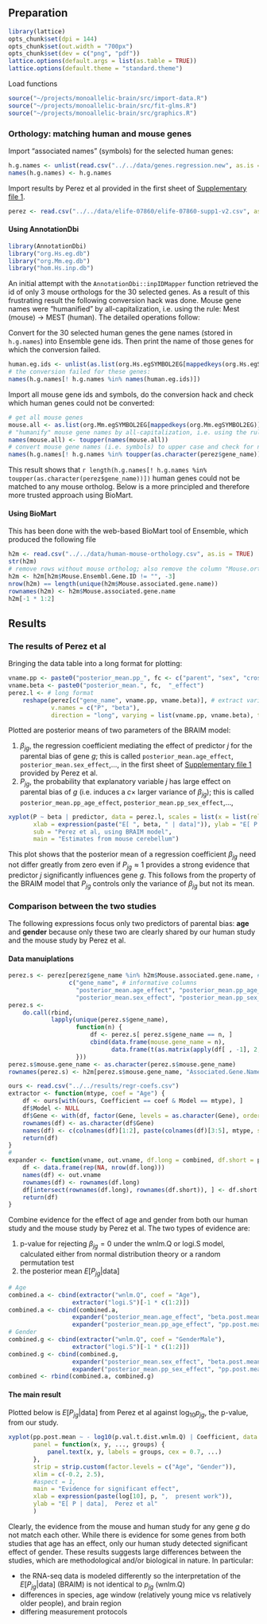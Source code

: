 ## Preparation

```r
library(lattice)
opts_chunk$set(dpi = 144)
opts_chunk$set(out.width = "700px")
opts_chunk$set(dev = c("png", "pdf"))
lattice.options(default.args = list(as.table = TRUE))
lattice.options(default.theme = "standard.theme")
```

Load functions

```r
source("~/projects/monoallelic-brain/src/import-data.R")
source("~/projects/monoallelic-brain/src/fit-glms.R")
source("~/projects/monoallelic-brain/src/graphics.R")
```

### Orthology: matching human and mouse genes

Import "associated names" (symbols) for the selected human genes:

```r
h.g.names <- unlist(read.csv("../../data/genes.regression.new", as.is = TRUE))
names(h.g.names) <- h.g.names
```

Import results by Perez et al provided in the first sheet of [Supplementary file 1](https://elifesciences.org/content/4/e07860/supp-material1).

```r
perez <- read.csv("../../data/elife-07860/elife-07860-supp1-v2.csv", as.is = TRUE)
```


#### Using AnnotationDbi

```r
library(AnnotationDbi)
library("org.Hs.eg.db")
library("org.Mm.eg.db")
library("hom.Hs.inp.db")
```

An initial attempt with the `AnnotationDbi::inpIDMapper` function retrieved the id of only 3 mouse orthologs for the 30 selected genes.  As a result of this frustrating result the following conversion hack was done.  Mouse gene names were "humanified" by all-capitalization, i.e. using the rule: Mest (mouse) -> MEST (human).  The detailed operations follow:

Convert for the 30 selected human genes the gene names (stored in `h.g.names`) into Ensemble gene ids.  Then print the name of those genes for which the conversion failed.

```r
human.eg.ids <- unlist(as.list(org.Hs.egSYMBOL2EG[mappedkeys(org.Hs.egSYMBOL2EG)])[h.g.names])
# the conversion failed for these genes:
names(h.g.names[! h.g.names %in% names(human.eg.ids)])
```

Import all mouse gene ids and symbols, do the conversion hack and check which human genes could not be converted:

```r
# get all mouse genes
mouse.all <- as.list(org.Mm.egSYMBOL2EG[mappedkeys(org.Mm.egSYMBOL2EG)])
# "humanify" mouse gene names by all-capitalization, i.e. using the rule Mest (mouse) -> MEST (human)
names(mouse.all) <- toupper(names(mouse.all))
# convert mouse gene names (i.e. symbols) to upper case and check for non-matching human gene symbols
names(h.g.names[! h.g.names %in% toupper(as.character(perez$gene_name))])
```

This result shows that `r length(h.g.names[! h.g.names %in% toupper(as.character(perez$gene_name))])` human genes could not be matched to any mouse ortholog.  Below is a more principled and therefore more trusted approach using BioMart.

#### Using BioMart

This has been done with the web-based BioMart tool of Ensemble, which produced the following file

```r
h2m <- read.csv("../../data/human-mouse-orthology.csv", as.is = TRUE)
str(h2m)
# remove rows without mouse ortholog; also remove the column "Mouse.orthology.confidence..0.low..1.high."
h2m <- h2m[h2m$Mouse.Ensembl.Gene.ID != "", -3]
nrow(h2m) == length(unique(h2m$Mouse.associated.gene.name))
rownames(h2m) <- h2m$Mouse.associated.gene.name
h2m[-1 * 1:2]
```

## Results

### The results of Perez et al

Bringing the data table into a long format for plotting:

```r
vname.pp <- paste0("posterior_mean.pp_", fc <- c("parent", "sex", "cross", "age"), "_effect")
vname.beta <- paste0("posterior_mean.", fc,  "_effect")
perez.l <- # long format
    reshape(perez[c("gene_name", vname.pp, vname.beta)], # extract variables of interest
            v.names = c("P", "beta"),
            direction = "long", varying = list(vname.pp, vname.beta), timevar = "predictor", times = fc, idvar = "id1")
```

Plotted are posterior means of two parameters of the BRAIM model:

1. $\beta_{jg}$, the regression coefficient mediating the effect of predictor $j$ for the parental bias of gene $g$; this is called `posterior_mean.age_effect`, `posterior_mean.sex_effect`,..., in the first sheet of [Supplementary file 1](https://elifesciences.org/content/4/e07860/supp-material1) provided by Perez et al.
1. $P_{jg}$, the probability that explanatory variable $j$ has large effect on parental bias of $g$ (i.e. induces a $c\times$ larger variance of $\beta_{jg}$); this is called `posterior_mean.pp_age_effect`, `posterior_mean.pp_sex_effect`,...,

```r
xyplot(P ~ beta | predictor, data = perez.l, scales = list(x = list(relation = "free")), pch = ".",
       xlab = expression(paste("E[ ", beta, " | data]")), ylab = "E[ P | data]",
       sub = "Perez et al, using BRAIM model",
       main = "Estimates from mouse cerebellum")
```

This plot shows that the posterior mean of a regression coefficient $\beta_{jg}$ need not differ greatly from zero even if $P_{jg}\approx 1$ provides a strong evidence that predictor $j$ significantly influences gene $g$.  This follows from the property of the BRAIM model that $P_{jg}$ controls only the variance of $\beta_{jg}$ but not its mean.

### Comparison between the two studies

The following expressions focus only two predictors of parental bias: **age** and **gender** because only these two are clearly shared by our human study and the mouse study by Perez et al.

#### Data manuiplations

```r
perez.s <- perez[perez$gene_name %in% h2m$Mouse.associated.gene.name, # rows: orthologs of selected human genes
                 c("gene_name", # informative columns
                   "posterior_mean.age_effect", "posterior_mean.pp_age_effect",
                   "posterior_mean.sex_effect", "posterior_mean.pp_sex_effect")]
perez.s <-
    do.call(rbind,
            lapply(unique(perez.s$gene_name),
                   function(n) {
                       df <- perez.s[ perez.s$gene_name == n, ]
                       cbind(data.frame(mouse.gene_name = n),
                             data.frame(t(as.matrix(apply(df[ , -1], 2, mean, na.rm = TRUE)))))
                   }))
perez.s$mouse.gene_name <- as.character(perez.s$mouse.gene_name)
rownames(perez.s) <- h2m[perez.s$mouse.gene_name, "Associated.Gene.Name"]
```

```r
ours <- read.csv("../../results/regr-coefs.csv")
extractor <- function(mtype, coef = "Age") {
    df <- ours[with(ours, Coefficient == coef & Model == mtype), ]
    df$Model <- NULL
    df$Gene <- with(df, factor(Gene, levels = as.character(Gene), ordered = TRUE))
    rownames(df) <- as.character(df$Gene)
    names(df) <- c(colnames(df)[1:2], paste(colnames(df)[3:5], mtype, sep = "."))
    return(df)
}
#
expander <- function(vname, out.vname, df.long = combined, df.short = perez.s) {
    df <- data.frame(rep(NA, nrow(df.long)))
    names(df) <- out.vname
    rownames(df) <- rownames(df.long)
    df[intersect(rownames(df.long), rownames(df.short)), ] <- df.short[[vname]]
    return(df)
}
```

Combine evidence for the effect of age and gender from both our human study and the mouse study by Perez et al.  The two types of evidence are: 

1. p-value for rejecting $\beta_{jg}=0$ under the wnlm.Q or logi.S model, calculated either from normal distribution theory or a random permutation test
1. the posterior mean $E[P_{jg} | \mathrm{data}]$ 

```r
# Age
combined.a <- cbind(extractor("wnlm.Q", coef = "Age"),
                  extractor("logi.S")[-1 * c(1:2)])
combined.a <- cbind(combined.a,
                  expander("posterior_mean.age_effect", "beta.post.mean", df.long = combined.a),
                  expander("posterior_mean.pp_age_effect", "pp.post.mean", df.long = combined.a))
# Gender
combined.g <- cbind(extractor("wnlm.Q", coef = "GenderMale"),
                  extractor("logi.S")[-1 * c(1:2)])
combined.g <- cbind(combined.g,
                  expander("posterior_mean.sex_effect", "beta.post.mean", df.long = combined.g),
                  expander("posterior_mean.pp_sex_effect", "pp.post.mean", df.long = combined.g))
combined <- rbind(combined.a, combined.g)
```

#### The main result

Plotted below is $E[P_{jg} | \mathrm{data}]$ from Perez et al against $\log_{10} p_{jg}$, the p-value, from our study.

```r
xyplot(pp.post.mean ~ - log10(p.val.t.dist.wnlm.Q) | Coefficient, data = combined, groups = Gene,
       panel = function(x, y, ..., groups) {
           panel.text(x, y, labels = groups, cex = 0.7, ...)
       },
       strip = strip.custom(factor.levels = c("Age", "Gender")),
       xlim = c(-0.2, 2.5),
       #aspect = 1,
       main = "Evidence for significant effect",
       xlab = expression(paste(log[10], p, ",  present work")),
       ylab = "E[ P | data],  Perez et al"
       )
```

Clearly, the evidence from the mouse and human study for any gene $g$ do not match each other.  While there is evidence for some genes from both studies that age has an effect, only our human study detected significant effect of gender.  These results suggests large differences between the studies, which are methodological and/or biological in nature.  In particular:

* the RNA-seq data is modeled differently so the interpretation of the $E[P_{jg} | \mathrm{data}]$ (BRAIM) is not identical to $p_{jg}$ (wnlm.Q)
* differences in species, age window (relatively young mice vs relatively older people), and brain region
* differing measurement protocols
